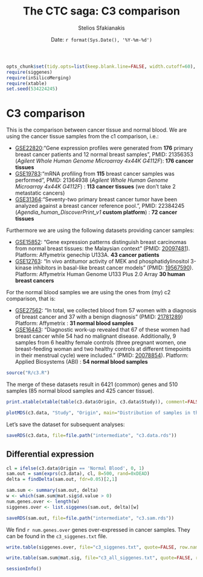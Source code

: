 % The CTC saga: C3 comparison
% Stelios Sfakianakis
% Date: `r format(Sys.Date(), '%Y-%m-%d')`

```r
opts_chunk$set(tidy.opts=list(keep.blank.line=FALSE, width.cutoff=60), dpi=200, cache=TRUE, autodep=TRUE, dev="pdf", warning=FALSE, prompt=TRUE, comment=NA, upload.fun=imgur_upload)
require(siggenes)
require(inSilicoMerging)
require(xtable)
set.seed(534224245)
```
# C3 comparison

This is the comparison between cancer tissue and normal blood. We are using the cancer tissue samples from the c1 comparison, i.e.:

- [GSE22820](http://www.ncbi.nlm.nih.gov/geo/query/acc.cgi?acc=GSE22820):"Gene expression profiles were generated from **176** primary breast cancer patients and 12 normal breast samples", PMID: 21356353 (*Agilent Whole Human Genome Microarray 4x44K G4112F*): **176 cancer tissues**
- [GSE19783](http://www.ncbi.nlm.nih.gov/geo/query/acc.cgi?acc=GSE19783):"mRNA profiling from **115** breast cancer samples was performed", PMID: 21364938 (*Agilent Whole Human Genome Microarray 4x44K G4112F*) : **113 cancer tissues** (we don't take 2 metastatic cancers)
- [GSE31364](http://www.ncbi.nlm.nih.gov/geo/query/acc.cgi?acc=GSE31364):"Seventy-two primary breast cancer tumor have been analyzed against a breast cancer reference pool.", PMID: 22384245 (*Agendia_human_DiscoverPrint_v1* **custom platform**) : **72 cancer tissues**

Furthermore we are using the following datasets providing cancer samples:

- [GSE15852](http://www.ncbi.nlm.nih.gov/geo/query/acc.cgi?acc=GSE15852): "Gene expression patterns distinguish breast carcinomas from normal breast tissues: the Malaysian context" (PMID: [20097481](http://www.ncbi.nlm.nih.gov/pubmed/20097481)). Platform: Affymetrix genechip U133A. **43 cancer patients**
- [GSE12763](http://www.ncbi.nlm.nih.gov/geo/query/acc.cgi?acc=GSE12763): "In vivo antitumor activity of MEK and phosphatidylinositol 3-kinase inhibitors in basal-like breast cancer models" (PMID: [19567590](http://www.ncbi.nlm.nih.gov/pubmed/19567590)). Platform: Affymetrix Human Genome U133 Plus 2.0 Array **30 human breast cancers**

For the normal blood samples we are using the ones from (my) c2 comparison, that is:

- [GSE27562](http://www.ncbi.nlm.nih.gov/geo/query/acc.cgi?acc=GSE27562): "In total, we collected blood from 57 women with a diagnosis of breast cancer and 37 with a benign diagnosis"  (PMID: [21781289](http://www.ncbi.nlm.nih.gov/pubmed/21781289)) Platform: Affymetrix : **31 normal blood samples**
- [GSE16443](http://www.ncbi.nlm.nih.gov/geo/query/acc.cgi?acc=GSE16443): "Diagnostic work-up revealed that 67 of these women had breast cancer while 54 had no malignant disease. Additionally, 9 samples from 6 healthy female controls (three pregnant women, one breast-feeding woman and two healthy controls at different timepoints in their menstrual cycle) were included." (PMID: [20078854](http://www.ncbi.nlm.nih.gov/pubmed/20078854)). Platform: Applied Biosystems (ABI) : **54 normal blood samples**

```r
source("R/c3.R")
```

The merge of these datasets result in 6421 (common) genes and 510 samples (85 normal blood samples and 425 cancer tissue).
    
```r
print.xtable(xtable(table(c3.data$Origin, c3.data$Study)), comment=FALSE)
```

```r
plotMDS(c3.data, "Study", "Origin", main="Distribution of samples in the merged datasets")
```

Let's save the dataset for subsequent analyses:

```r
saveRDS(c3.data, file=file.path("intermediate", "c3.data.rds"))
```

## Differential expression

```r
cl = ifelse(c3.data$Origin == 'Normal Blood', 0, 1)
sam.out = sam(exprs(c3.data), cl, B=500, rand=0xDEAD)
delta = findDelta(sam.out, fdr=0.05)[2,1]

sam.sum <- summary(sam.out, delta)
w <- which(sam.sum@mat.sig$d.value > 0)
num.genes.over <- length(w)
siggenes.over <- list.siggenes(sam.out, delta)[w]
```

```r
saveRDS(sam.out, file=file.path("intermediate", "c3.sam.rds"))
```

We find `r num.genes.over` genes over-expressed in cancer samples.
They can be found in the `c3_siggenes.txt` file.

```r
write.table(siggenes.over, file="c3_siggenes.txt", quote=FALSE, row.names=FALSE, col.names=FALSE)
```
```r
write.table(sam.sum@mat.sig, file="c3_all_siggenes.txt", quote=FALSE, row.names=TRUE, col.names=TRUE)
```

```r
sessionInfo()

```

